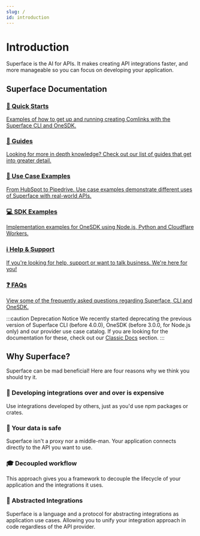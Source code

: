 ```yaml
---
slug: /
id: introduction
---
```


# Introduction

Superface is the AI for APIs. It makes creating API integrations faster, and more manageable so you can focus on developing your application.

## Superface Documentation

<div className="row padding-bottom--lg">
  <div className="col col--6">
    <div className="card shadow">
      <a href="./introduction/getting-started" className="menu__link">
        <div className="card__body">
          <h3>🏃 Quick Starts</h3>
          <p>Examples of how to get up and running creating Comlinks with the Superface CLI and OneSDK.
          </p>
        </div>
      </a>
    </div>
  </div>

  <div className="col col--6">
    <div className="card shadow">
      <a href="./guides/how-to-create" className="menu__link">
        <div className="card__body">
          <h3>🔎 Guides</h3>
          <p>Looking for more in depth knowledge? Check out our list of guides that get into greater detail.
          </p>
        </div>
      </a>
    </div>
  </div>
  <div className="col col--6">
    <div className="card shadow">
      <a href="./api-examples/hubspot" className="menu__link">
        <div className="card__body">
          <h3>💼 Use Case Examples</h3>
          <p>From HubSpot to Pipedrive. Use case examples demonstrate different uses of Superface with real-world APIs.
          </p>
        </div>
      </a>
    </div>
  </div>
  <div className="col col--6">
    <div className="card shadow">
      <a href="./examples/nodejs" className="menu__link">
        <div className="card__body">
          <h3>💻 SDK Examples</h3>
          <p>Implementation examples for OneSDK using Node.js, Python and Cloudflare Workers.
          </p>
        </div>
      </a>
    </div>
  </div>
  <div className="col col--6">
    <div className="card shadow">
      <a href="./support" className="menu__link">
        <div className="card__body">
          <h3>ℹ️ Help & Support</h3>
          <p>If you're looking for help, support or want to talk business. We're here for you!
          </p>
        </div>
      </a>
    </div>
  </div>
  <div className="col col--6">
    <div className="card shadow">
      <a href="./faq" className="menu__link">
        <div className="card__body">
          <h3>❓ FAQs</h3>
          <p>View some of the frequently asked questions regarding Superface, CLI and OneSDK.
          </p>
        </div>
      </a>
    </div>
  </div>
</div>

:::caution Deprecation Notice
We recently started deprecating the previous version of Superface CLI (before 4.0.0), OneSDK (before 3.0.0, for Node.js only) and our provider use case catalog. If you are looking for the documentation for these, check out our [Classic Docs](./classic) section.
:::

## Why Superface?

Superface can be mad beneficial! Here are four reasons why we think you should try it.

<div className="row padding-bottom--lg">
  <div className="col col--6">
    <div className="card shadow">
      <div className="card__body">
        <h3>💸 Developing integrations over and over is expensive</h3>
        <p>Use integrations developed by others, just as you'd use npm packages or crates.
        </p>
      </div>
    </div>
  </div>

<div className="col col--6">
    <div className="card shadow">
      <div className="card__body">
        <h3>🔐 Your data is safe</h3>
        <p>Superface isn't a proxy nor a middle-man. Your application connects directly to the API you want to use.
        </p>
      </div>
    </div>
  </div>
  <div className="col col--6">
    <div className="card shadow">
      <div className="card__body">
        <h3>🎓 Decoupled workflow</h3>
        <p>This approach gives you a framework to decouple the lifecycle of your application and the integrations it uses.
        </p>
      </div>
    </div>
  </div>
    <div className="col col--6">
    <div className="card shadow">
      <div className="card__body">
        <h3>🧐 Abstracted Integrations</h3>
        <p>Superface is a language and a protocol for abstracting integrations as application use cases. Allowing you to unify your integration approach in code regardless of the API provider.
        </p>
      </div>
    </div>
  </div>
</div>

